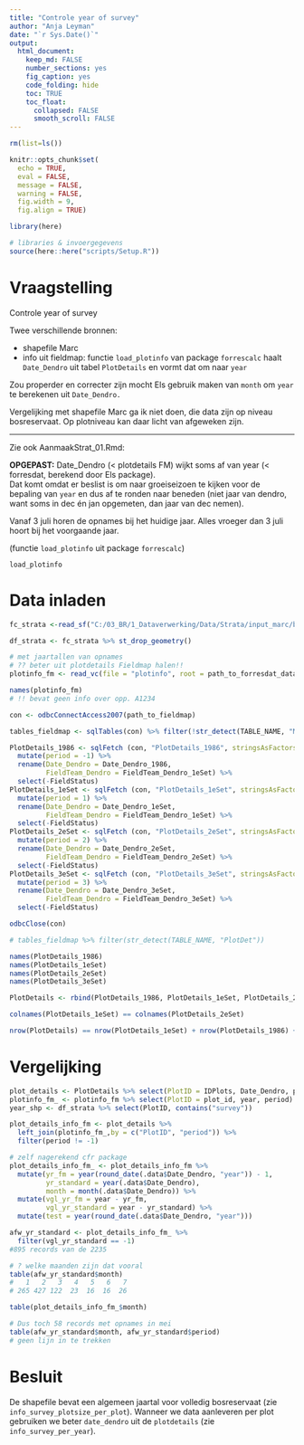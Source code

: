 ```yaml
---
title: "Controle year of survey"
author: "Anja Leyman"
date: "`r Sys.Date()`"
output: 
  html_document:
    keep_md: FALSE
    number_sections: yes
    fig_caption: yes
    code_folding: hide
    toc: TRUE
    toc_float:
      collapsed: FALSE
      smooth_scroll: FALSE
---
```



```r
rm(list=ls())
```

```r
knitr::opts_chunk$set(
  echo = TRUE,
  eval = FALSE,
  message = FALSE,
  warning = FALSE, 
  fig.width = 9,
  fig.align = TRUE)

library(here)

# libraries & invoergegevens
source(here::here("scripts/Setup.R"))

```



# Vraagstelling

Controle year of survey

Twee verschillende bronnen:  

- shapefile Marc 
- info uit fieldmap: functie `load_plotinfo` van package `forrescalc` haalt `Date_Dendro` uit tabel `PlotDetails` en vormt dat om naar `year` 


Zou properder en correcter zijn mocht Els gebruik maken van `month` om `year` te berekenen uit `Date_Dendro.`

Vergelijking met shapefile Marc ga ik niet doen, die data zijn op niveau bosreservaat.
Op plotniveau kan daar licht van afgeweken zijn.

----

Zie ook AanmaakStrat_01.Rmd:

**OPGEPAST:** Date_Dendro (< plotdetails FM) wijkt soms af van year (< forresdat, berekend door Els package).  
Dat komt omdat er beslist is om naar groeiseizoen te kijken voor de bepaling van `year` en dus af te ronden naar beneden (niet jaar van dendro, want soms in dec én jan opgemeten, dan jaar van dec nemen).  

Vanaf 3 juli horen de opnames bij het huidige jaar.
Alles vroeger dan 3 juli hoort bij het voorgaande jaar.

(functie `load_plotinfo` uit package `forrescalc`)


```r_functie
load_plotinfo
```

# Data inladen

```r
fc_strata <-read_sf("C:/03_BR/1_Dataverwerking/Data/Strata/input_marc/boseco_alleproefvlakken_centraalpunt_lam72_metinfo.shp", crs = 31370)

df_strata <- fc_strata %>% st_drop_geometry()

```

```r
# met jaartallen van opnames
# ?? beter uit plotdetails Fieldmap halen!!
plotinfo_fm <- read_vc(file = "plotinfo", root = path_to_forresdat_data)

names(plotinfo_fm)
# !! bevat geen info over opp. A1234

```


```r
con <- odbcConnectAccess2007(path_to_fieldmap)

tables_fieldmap <- sqlTables(con) %>% filter(!str_detect(TABLE_NAME, "MSys"))

PlotDetails_1986 <- sqlFetch (con, "PlotDetails_1986", stringsAsFactors = TRUE) %>% 
  mutate(period = -1) %>% 
  rename(Date_Dendro = Date_Dendro_1986,
         FieldTeam_Dendro = FieldTeam_Dendro_1eSet) %>% 
  select(-FieldStatus)
PlotDetails_1eSet <- sqlFetch (con, "PlotDetails_1eSet", stringsAsFactors = TRUE) %>% 
  mutate(period = 1) %>% 
  rename(Date_Dendro = Date_Dendro_1eSet,
         FieldTeam_Dendro = FieldTeam_Dendro_1eSet) %>% 
  select(-FieldStatus)
PlotDetails_2eSet <- sqlFetch (con, "PlotDetails_2eSet", stringsAsFactors = TRUE) %>% 
  mutate(period = 2) %>% 
  rename(Date_Dendro = Date_Dendro_2eSet,
         FieldTeam_Dendro = FieldTeam_Dendro_2eSet) %>% 
  select(-FieldStatus)
PlotDetails_3eSet <- sqlFetch (con, "PlotDetails_3eSet", stringsAsFactors = TRUE) %>% 
  mutate(period = 3) %>% 
  rename(Date_Dendro = Date_Dendro_3eSet,
         FieldTeam_Dendro = FieldTeam_Dendro_3eSet) %>% 
  select(-FieldStatus)

odbcClose(con)

# tables_fieldmap %>% filter(str_detect(TABLE_NAME, "PlotDet"))

names(PlotDetails_1986)
names(PlotDetails_1eSet)
names(PlotDetails_2eSet)
names(PlotDetails_3eSet)

PlotDetails <- rbind(PlotDetails_1986, PlotDetails_1eSet, PlotDetails_2eSet, PlotDetails_3eSet)

colnames(PlotDetails_1eSet) == colnames(PlotDetails_2eSet)

nrow(PlotDetails) == nrow(PlotDetails_1eSet) + nrow(PlotDetails_1986) + nrow(PlotDetails_2eSet) + nrow(PlotDetails_3eSet)

```

# Vergelijking

```r
plot_details <- PlotDetails %>% select(PlotID = IDPlots, Date_Dendro, period)
plotinfo_fm_ <- plotinfo_fm %>% select(PlotID = plot_id, year, period)
year_shp <- df_strata %>% select(PlotID, contains("survey"))

```

```r
plot_details_info_fm <- plot_details %>% 
  left_join(plotinfo_fm_,by = c("PlotID", "period")) %>% 
  filter(period != -1)


```

```r
# zelf nagerekend cfr package
plot_details_info_fm_ <- plot_details_info_fm %>% 
  mutate(yr_fm = year(round_date(.data$Date_Dendro, "year")) - 1,
         yr_standard = year(.data$Date_Dendro),
         month = month(.data$Date_Dendro)) %>% 
  mutate(vgl_yr_fm = year - yr_fm,
         vgl_yr_standard = year - yr_standard) %>% 
  mutate(test = year(round_date(.data$Date_Dendro, "year")))

afw_yr_standard <- plot_details_info_fm_ %>% 
  filter(vgl_yr_standard == -1)
#895 records van de 2235

# ? welke maanden zijn dat vooral
table(afw_yr_standard$month)
#   1   2   3   4   5   6   7 
# 265 427 122  23  16  16  26 

table(plot_details_info_fm_$month)

# Dus toch 58 records met opnames in mei
table(afw_yr_standard$month, afw_yr_standard$period)
# geen lijn in te trekken

```

# Besluit 

De shapefile bevat een algemeen jaartal voor volledig bosreservaat (zie `info_survey_plotsize_per_plot`).
Wanneer we data aanleveren per plot gebruiken we beter `date_dendro` uit de `plotdetails` (zie  `info_survey_per_year`).
